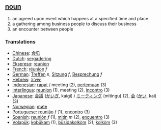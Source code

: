 == [[noun]] ==
# an agreed upon event which happens at a specified time and place
# a gathering among business people to discuss their business
# an encounter between people

=== Translations ===
*[[Chinese]]: [[会见]]
*[[Dutch]]: [[vergadering]]
*[[Ekspreso]]: [[reunion]]
*[[French]]: [[réunion]] ''f''
*[[German]]: [[Treffen]] ''n'', [[Sitzung]] ''f'', [[Besprechung]] ''f''
*[[Hebrew]]: [[ישיבה]]
*[[Indonesian]]: [[rapat]] / meeting (2), [[temu|pertemuan]] (3)
*[[Interlingua]]: [[reunion]] (1), meeting (2), [[incontro]] (3)
*[[Japanese]]: [[会議]] ([[かいぎ]], kaigi) / [[ミーティング]] (mītingu) (2), [[会]] ([[かい]], kai) (3)
*[[Norwegian]]: [[møte]]
*[[Portuguese]]: [[reunião]] ''f'' (1), [[encontro]] (3)
*[[Spanish]]: [[reunión]] ''f'' (1), [[mitin]] ''m'' (2), [[encuentro]] (3)
*[[Volapük]]: [[kobükam]] (1), [[büsidakolköm]] (2), [[kolköm]] (3)